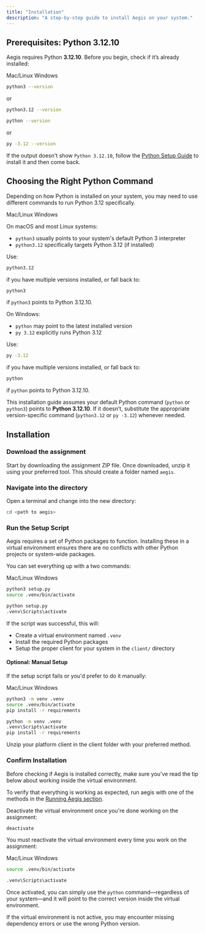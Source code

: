 ```yaml
---
title: "Installation"
description: "A step-by-step guide to install Aegis on your system."
---
```


## Prerequisites: Python 3.12.10

Aegis requires Python **3.12.10**. Before you begin, check if it’s already installed:

<Tabs defaultValue="mac/linux">

<TabsList>

<TabsTrigger value="mac/linux">Mac/Linux</TabsTrigger>
<TabsTrigger value="windows">Windows</TabsTrigger>

</TabsList>

<TabsContent value="mac/linux">

```bash
python3 --version
```

or 

```bash
python3.12 --version
```

</TabsContent>

<TabsContent value="windows">

```bash
python --version
```

or 

```bash
py -3.12 --version
```

</TabsContent>

</Tabs>

If the output doesn't show `Python 3.12.10`, follow the [Python Setup Guide](/pathfinding/guides/python-setup) to install it and then come back. 

## Choosing the Right Python Command

Depending on how Python is installed on your system, you may need to use different commands to run Python 3.12 specifically.

<Tabs defaultValue="mac/linux">

<TabsList>

<TabsTrigger value="mac/linux">Mac/Linux</TabsTrigger>
<TabsTrigger value="windows">Windows</TabsTrigger>

</TabsList>

<TabsContent value="mac/linux">

On macOS and most Linux systems:

- `python3` usually points to your system's default Python 3 interpreter
- `python3.12` specifically targets Python 3.12 (if installed)

Use: 

```bash
python3.12
```

if you have multiple versions installed, or fall back to:

```bash
python3
```

if `python3` points to Python 3.12.10.

</TabsContent>

<TabsContent value="windows">

On Windows:

- `python` may point to the latest installed version
- `py 3.12` explicitly runs Python 3.12

Use: 

```bash
py -3.12
```

if you have multiple versions installed, or fall back to:

```bash
python
```

if `python` points to Python 3.12.10.

</TabsContent>

</Tabs>

<Admonition variant="info" title="Python Command">

This installation guide assumes your default Python command (`python` or `python3`) points to **Python 3.12.10**.
If it doesn’t, substitute the appropriate version-specific command (`python3.12` or `py -3.12`) whenever needed.

</Admonition>

## Installation

<Steps>

### Download the assignment

Start by downloading the assignment ZIP file. Once downloaded, unzip it using your preferred tool. 
This should create a folder named `aegis`.

### Navigate into the directory

Open a terminal and change into the new directory:

```bash
cd <path to aegis> 
```

### Run the Setup Script

Aegis requires a set of Python packages to function. Installing these in a virtual environment
ensures there are no conflicts with other Python projects or system-wide packages.

You can set everything up with a two commands:

<Tabs defaultValue="mac/linux">

<TabsList>

<TabsTrigger value="mac/linux">Mac/Linux</TabsTrigger>
<TabsTrigger value="windows">Windows</TabsTrigger>

</TabsList>

<TabsContent value="mac/linux">

```bash
python3 setup.py 
source .venv/bin/activate
```

</TabsContent>

<TabsContent value="windows">

```bash
python setup.py 
.venv\Scripts\activate
```

</TabsContent>

</Tabs>

If the script was successful, this will:

- Create a virtual environment named `.venv`
- Install the required Python packages
- Setup the proper client for your system in the `client/` directory

#### Optional: Manual Setup

If the setup script fails or you'd prefer to do it manually:

<Tabs defaultValue="mac/linux">

<TabsList>

<TabsTrigger value="mac/linux">Mac/Linux</TabsTrigger>
<TabsTrigger value="windows">Windows</TabsTrigger>

</TabsList>

<TabsContent value="mac/linux">

```bash
python3 -m venv .venv
source .venv/bin/activate
pip install -r requirements
```

</TabsContent>

<TabsContent value="windows">

```bash
python -m venv .venv
.venv\Scripts\activate
pip install -r requirements
```

</TabsContent>

</Tabs>

Unzip your platform client in the client folder with your preferred method.

### Confirm Installation 

Before checking if Aegis is installed correctly, make sure you've read the tip below about working inside the virtual environment.

To verify that everything is working as expected, run aegis with one of the methods in the [Running Aegis section](/pathfinding/getting-started/running-aegis).

</Steps>


<Admonition variant="tip" title="Virtual Environment">
Deactivate the virtual environment once you're done working on the assignment:

```bash
deactivate
```

You must reactivate the virtual environment every time you work on the assignment:

<Tabs defaultValue="mac/linux">

<TabsList>

<TabsTrigger value="mac/linux">Mac/Linux</TabsTrigger>
<TabsTrigger value="windows">Windows</TabsTrigger>

</TabsList>

<TabsContent value="mac/linux">

```bash
source .venv/bin/activate
```

</TabsContent>

<TabsContent value="windows">

```bash
.venv\Scripts\activate
```

</TabsContent>

</Tabs>

Once activated, you can simply use the `python` command—regardless of your system—and it will point to the correct version inside the virtual environment.

If the virtual environment is not active, you may encounter missing dependency errors or use the wrong Python version.
</Admonition>
